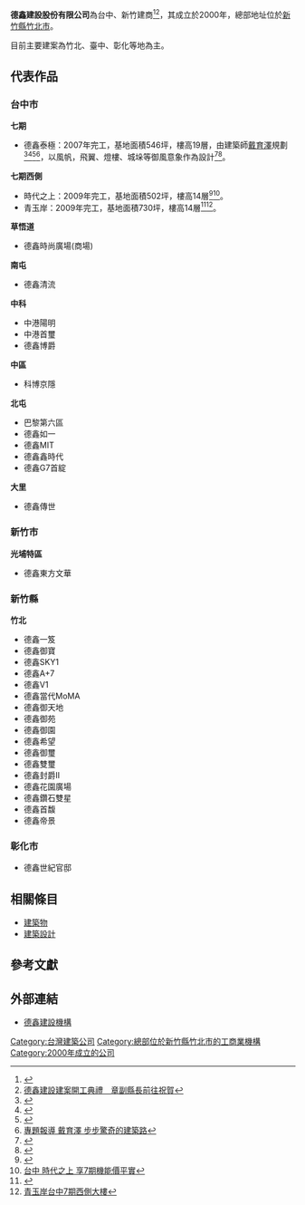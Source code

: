 {{copyedit|time=2020-12-01}}
{{Infobox_Company
| company_name   = 德鑫建設股份有限公司
| company_name_en= Dexinhouse&Construction Co.Ltd.
| company_logo   = 
| company_type   = 
| market_information = 
| company_slogan = 安居之始，使命之初，德鑫建設。
| local_code_name = TW
| local_code = 70692770
| foundation     = 2000年1月17日
| location       = {{ROC}}<br/>新竹縣竹北市自強五路126號1樓
| industry       = [[建築|建築營造業]]
| products       = 住宅及大樓開發租售業
| capital        = [[新台幣|新台幣]] 55,000,000
| revenue        = 
| subsid         = 翔鑫建設、巨寶建設、順昇營造
| homepage       = http://www.dexinhouse.com.tw
| footnotes      = 
}}
'''德鑫建設股份有限公司'''為台中、新竹建商<ref>{{Cite web |url=https://estate.ltn.com.tw/article/3932 |title=德鑫東方文華 新竹關埔百億案 10項飯店公設 |access-date=2020-02-04 |archive-date=2020-02-04 |archive-url=https://web.archive.org/web/20200204143512/https://estate.ltn.com.tw/article/3932 |dead-url=no }}</ref><ref>[https://www.hsinchu.gov.tw/News_Content.aspx?n=153&s=110378 德鑫建設建案開工典禮　章副縣長前往祝賀]</ref>，其成立於2000年，總部地址位於[[新竹縣|新竹縣]][[竹北市|竹北市]]。

目前主要建案為竹北、臺中、彰化等地為主。

== 代表作品 ==
===台中市===
'''七期'''
{{See also|臺中市第七期市地重劃區}}
*德鑫泰極：2007年完工，基地面積546坪，樓高19層，由建築師[[戴育澤|戴育澤]]規劃<ref>{{Cite web |url=http://vip.arch-world.com.tw/Leave-Message_48253.html |title=戴育澤建築師事務所 |access-date=2020-02-04 |archive-date=2020-02-04 |archive-url=https://web.archive.org/web/20200204143512/http://vip.arch-world.com.tw/Leave-Message_48253.html |dead-url=no }}</ref><ref>{{Cite web |url=https://www.businesstoday.com.tw/article/category/80393/post/200804170004/%E5%9B%8A%E6%8B%AC%E6%96%B0%E5%BB%BA%E8%B1%AA%E5%AE%85%E5%8D%8A%E6%95%B8%E5%BB%BA%E6%A1%88 |title=囊括新建豪宅半數建案 - 今周刊 |access-date=2020-01-31 |archive-date=2020-01-31 |archive-url=https://web.archive.org/web/20200131135826/https://www.businesstoday.com.tw/article/category/80393/post/200804170004/%25E5%259B%258A%25E6%258B%25AC%25E6%2596%25B0%25E5%25BB%25BA%25E8%25B1%25AA%25E5%25AE%2585%25E5%258D%258A%25E6%2595%25B8%25E5%25BB%25BA%25E6%25A1%2588 |dead-url=no }}</ref><ref>{{Cite web |url=https://www.chinatimes.com/realtimenews/20190312005010-260410 |title=知名建築師戴育澤：「相信專業很重要！」 |access-date=2020-01-31 |archive-date=2020-01-31 |archive-url=https://web.archive.org/web/20200131134321/https://www.chinatimes.com/realtimenews/20190312005010-260410 |dead-url=no }}</ref><ref>[https://home.appledaily.com.tw/article/index/20140913/36082869/ 專題報導 戴育澤 步步驚奇的建築路]</ref>，以風帆，飛翼、燈樓、城垛等御風意象作為設計<ref>{{Cite web |url=https://www.myfun.tw/show-250690.html |title=德鑫泰極 |access-date=2020-01-31 |archive-date=2020-09-28 |archive-url=https://web.archive.org/web/20200928143013/https://www.myfun.tw/show-250690.html |dead-url=no }}</ref><ref>{{Cite web |url=http://www.appledaily.com.tw/appledaily/article/forum/20061209/3091918/ |title=泰極 7期豪宅先建後售 |access-date=2015-03-30 |archive-date=2016-03-04 |archive-url=https://web.archive.org/web/20160304204224/http://www.appledaily.com.tw/appledaily/article/forum/20061209/3091918/ |dead-url=no }}</ref>。
'''七期西側'''
*時代之上：2009年完工，基地面積502坪，樓高14層<ref>{{Cite web |url=https://www.myfun.tw/show-250877.html |title=德鑫時代之上 |access-date=2020-02-12 |archive-date=2020-09-30 |archive-url=https://web.archive.org/web/20200930092448/https://www.myfun.tw/show-250877.html |dead-url=no }}</ref><ref>[https://tw.finance.appledaily.com/daily/20080530/30601546/ 台中 時代之上 享7期機能價平實]</ref>。
*青玉岸：2009年完工，基地面積730坪，樓高14層<ref>{{Cite web |url=https://www.myfun.tw/show-250874.html |title=德鑫青玉岸 |access-date=2020-02-12 |archive-date=2020-09-30 |archive-url=https://web.archive.org/web/20200930081242/https://www.myfun.tw/show-250874.html |dead-url=no }}</ref><ref>[https://tw.finance.appledaily.com/daily/20071229/30118388/ 青玉岸台中7期西側大樓]</ref>。
'''草悟道'''
*德鑫時尚廣場(商場)
'''南屯'''
*德鑫清流
'''中科'''
*中港陽明
*中港首璽
*德鑫博爵
'''中區'''
*科博京隱
'''北屯'''
*巴黎第六區
*德鑫如一
*德鑫MIT
*德鑫鑫時代
*德鑫G7首綻
'''大里'''
*德鑫傳世

===新竹市===
'''光埔特區'''
*德鑫東方文華

===新竹縣===
'''竹北'''
*德鑫一笈
*德鑫御寶
*德鑫SKY1
*德鑫A+7
*德鑫V1
*德鑫當代MoMA
*德鑫御天地
*德鑫御苑
*德鑫御園
*德鑫希望
*德鑫御璽
*德鑫雙璽
*德鑫封爵II
*德鑫花園廣場
*德鑫鑽石雙星
*德鑫首馥
*德鑫帝景

===彰化市===
*德鑫世紀官邸

== 相關條目 ==
*[[建築物|建築物]]
*[[建築設計|建築設計]]

== 參考文獻 ==
{{reflist}}

==外部連結==
*[http://www.dexinhouse.com.tw/ 德鑫建設機構] {{Wayback|url=http://www.dexinhouse.com.tw/ |date=20201124032846 }}


[[Category:台灣建築公司|Category:台灣建築公司]]
[[Category:總部位於新竹縣竹北市的工商業機構|Category:總部位於新竹縣竹北市的工商業機構]]
[[Category:2000年成立的公司|Category:2000年成立的公司]]